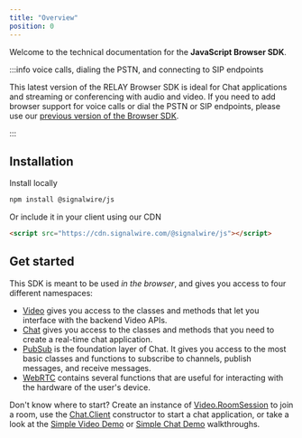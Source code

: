 ```yaml
---
title: "Overview"
position: 0
---
```


[Video]: /sdks/browser-sdk/video
[Chat]: /sdks/browser-sdk/chat
[PubSub]: /sdks/browser-sdk/pubsub
[WebRTC]: /sdks/browser-sdk/webrtc
[Simple Video Demo]: /video/getting-started/simple-video-demo
[Simple Chat Demo]: /chat/getting-started/get-started-with-a-simple-chat-demo
[Video.RoomSession]: /sdks/browser-sdk/video/room-session
[Chat.Client]: /sdks/browser-sdk/chat/client


Welcome to the technical documentation for the **JavaScript Browser SDK**.

:::info voice calls, dialing the PSTN, and connecting to SIP endpoints

This latest version of the RELAY Browser SDK is ideal for Chat applications and streaming or conferencing with audio and video.
If you need to add browser support for voice calls or dial the PSTN or SIP endpoints, please use our [previous version of the Browser SDK](https://docs.signalwire.com/reference/relay-sdk-js/v1/#relay-sdk-for-javascript).

:::

## Installation

Install locally

```bash npm2yarn
npm install @signalwire/js
```

Or include it in your client using our CDN

```html
<script src="https://cdn.signalwire.com/@signalwire/js"></script>
```

## Get started

This SDK is meant to be used _in the browser_, and gives you access to four different namespaces:

- [Video][Video] gives you access to the classes and methods that let you interface with the backend Video APIs.
- [Chat][Chat] gives you access to the classes and methods that you need to create a real-time chat application.
- [PubSub][PubSub] is the foundation layer of Chat. It gives you access to the most basic classes and functions to subscribe to channels, publish messages, and receive messages.
- [WebRTC][WebRTC] contains several functions that are useful for interacting with the hardware of the user's device.

Don't know where to start? Create an instance of [Video.RoomSession][Video.RoomSession] to join a room, use the [Chat.Client][Chat.Client] constructor to start a chat application, 
or take a look at the [Simple Video Demo][Simple Video Demo] or [Simple Chat Demo][Simple Chat Demo] walkthroughs.
